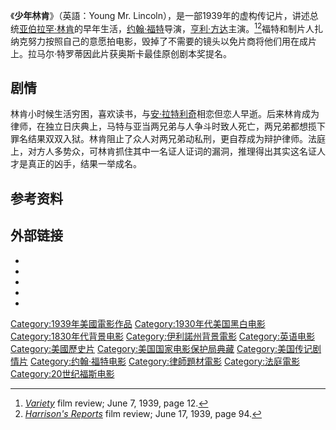 {{Infobox Film
|name            = 少年林肯<br>Young Mr. Lincoln
|image           = Young Mr. Lincoln (1939 poster - Style B one-sheet).jpg
|caption         = 
|director        = [[约翰·福特|约翰·福特]]
|producer        = [[达里尔·F·扎纳克|达里尔·F·扎纳克]]<br>[[肯尼斯·麦高恩|肯尼斯·麦高恩]]
|writer          = [[拉马尔·特罗蒂|拉马尔·特罗蒂]]
|starring        = [[亨利·方达|亨利·方达]]<br/>[[愛麗絲·布雷迪|愛麗絲·布雷迪]]<br/>[[玛乔丽·韦弗|玛乔丽·韦弗]]<br/>[[Richard_Cromwell|理查德·克伦威尔]]<br/>[[唐纳德·米克|唐纳德·米克]]<br/>[[埃迪·奎兰|埃迪·奎兰]]<br/>[[沃德·邦德|沃德·邦德]]
|music           = [[Alfred_Newman|Alfred Newman]]<br/>[[David_Buttolph|David Buttolph]]<br/>[[Edward_B._Powell|Edward B. Powell]]<br/>[[Louis_Silvers|Louis Silvers]]<br/>[[Paul_Van_Loan|Paul Van Loan]]
|cinematography  = [[Bert_Glennon|Bert Glennon]]<br/>[[Arthur_C._Miller|Arthur C. Miller]]
|editing         = [[沃尔特·A·汤普森|沃尔特·A·汤普森]]
|studio          = [[Cosmopolitan_Productions|Cosmopolitan Productions]]
|distributor     = [[20世纪福克斯|20世纪福克斯]] 
|released        = 1939年5月30日
|runtime         = 100分
|language        = [[英语|英语]]
|budget          = $1,500,000 (estimated)
|}}

《'''少年林肯'''》（英語：Young Mr. Lincoln），是一部1939年的虚构传记片，讲述总统[[亚伯拉罕·林肯|亚伯拉罕·林肯]]的早年生活，[[约翰·福特|约翰·福特]]导演，[[亨利·方达|亨利·方达]]主演。<ref>''[[Variety_Film_Reviews|Variety]]'' film review; June 7, 1939, page 12.</ref><ref>''[[Harrison's_Reports_and_Film_Reviews|Harrison's Reports]]'' film review; June 17, 1939, page 94.</ref>福特和制片人扎纳克努力按照自己的意愿拍电影，毁掉了不需要的镜头以免片商将他们用在成片上。拉马尔·特罗蒂因此片获奥斯卡最佳原创剧本奖提名。

==剧情==
林肯小时候生活穷困，喜欢读书，与[[安·拉特利奇|安·拉特利奇]]相恋但恋人早逝。后来林肯成为律师，在独立日庆典上，马特与亚当两兄弟与人争斗时致人死亡，两兄弟都想揽下罪名结果双双入狱。林肯阻止了众人对两兄弟动私刑，更自荐成为辩护律师。法庭上，对方人多势众，可林肯抓住其中一名证人证词的漏洞，推理得出其实这名证人才是真正的凶手，结果一举成名。

==参考资料==
{{reflist}}

==外部链接==
* {{IMDb title|id=0032155}}
* {{Amg movie|55997}}
* {{tcmdb title|id=96548}}
* {{AFI film|id=4337}}
* {{Mojo title|youngmrlincoln}}

{{DEFAULTSORT:Young Mr. Lincoln}}
[[Category:1939年美國電影作品|Category:1939年美國電影作品]]
[[Category:1930年代美国黑白电影|Category:1930年代美国黑白电影]]
[[Category:1830年代背景电影|Category:1830年代背景电影]]
[[Category:伊利諾州背景電影|Category:伊利諾州背景電影]]
[[Category:英语电影|Category:英语电影]]
[[Category:美國歷史片|Category:美國歷史片]]
[[Category:美国国家电影保护局典藏|Category:美国国家电影保护局典藏]]
[[Category:美国传记剧情片|Category:美国传记剧情片]]
[[Category:约翰·福特电影|Category:约翰·福特电影]]
[[Category:律師題材電影|Category:律師題材電影]]
[[Category:法庭電影|Category:法庭電影]]
[[Category:20世纪福斯电影|Category:20世纪福斯电影]]